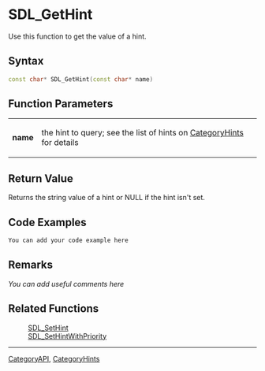 
= SDL_GetHint =
Use this function to get the value of a hint.


== Syntax ==
<syntaxhighlight lang='c++'>
const char* SDL_GetHint(const char* name)
</syntaxhighlight>

== Function Parameters ==
{|
|'''name'''
|the hint to query; see the list of hints on [[CategoryHints#Hints|CategoryHints]] for details
|}

== Return Value ==
Returns the string value of a hint or NULL if the hint isn't set.

== Code Examples ==
<syntaxhighlight lang='c++'>
You can add your code example here
</syntaxhighlight>

== Remarks ==
''You can add useful comments here''

== Related Functions ==
:[[SDL_SetHint]]
:[[SDL_SetHintWithPriority]]

----
[[CategoryAPI]], [[CategoryHints]]
